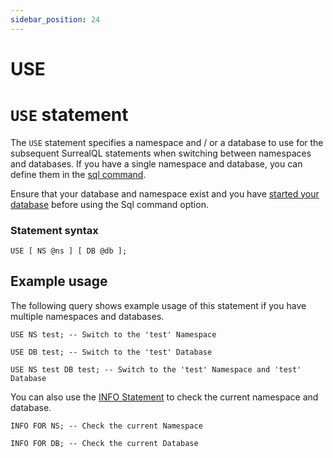 ```yaml
---
sidebar_position: 24
---
```


# USE

# `USE` statement

The `USE` statement specifies a namespace and / or a database to use for the subsequent SurrealQL statements when switching between namespaces and databases. If you have a single namespace and database, you can define them in the [sql command](/docs/surrealdb/nightly/cli/sql#example-usage). 

Ensure that your database and namespace exist and you have [started your database](/docs/surrealdb/nightly/cli/start) before using the Sql command option.


### Statement syntax

```surql title="SurrealQL Syntax"
USE [ NS @ns ] [ DB @db ];
```

## Example usage

The following query shows example usage of this statement if you have multiple namespaces and databases.

```surql
USE NS test; -- Switch to the 'test' Namespace
```
```surql
USE DB test; -- Switch to the 'test' Database
```
```surql
USE NS test DB test; -- Switch to the 'test' Namespace and 'test' Database
```

You can also use the [INFO Statement](/docs/surrealdb/nightly/surrealql/statements/info) to check the current namespace and database.

```surql
INFO FOR NS; -- Check the current Namespace
```
```surql
INFO FOR DB; -- Check the current Database
```
